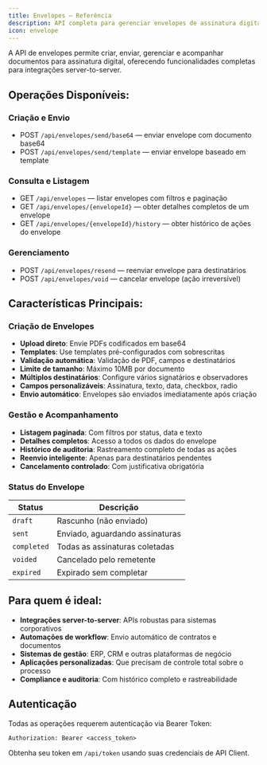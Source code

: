 ```yaml
---
title: Envelopes — Referência
description: API completa para gerenciar envelopes de assinatura digital.
icon: envelope
---
```


A API de envelopes permite criar, enviar, gerenciar e acompanhar documentos para assinatura digital, oferecendo funcionalidades completas para integrações server-to-server.

## Operações Disponíveis:

### Criação e Envio
- POST `/api/envelopes/send/base64` — enviar envelope com documento base64
- POST `/api/envelopes/send/template` — enviar envelope baseado em template

### Consulta e Listagem
- GET `/api/envelopes` — listar envelopes com filtros e paginação
- GET `/api/envelopes/{envelopeId}` — obter detalhes completos de um envelope
- GET `/api/envelopes/{envelopeId}/history` — obter histórico de ações do envelope

### Gerenciamento
- POST `/api/envelopes/resend` — reenviar envelope para destinatários
- POST `/api/envelopes/void` — cancelar envelope (ação irreversível)

## Características Principais:

### Criação de Envelopes
- **Upload direto**: Envie PDFs codificados em base64
- **Templates**: Use templates pré-configurados com sobrescritas
- **Validação automática**: Validação de PDF, campos e destinatários
- **Limite de tamanho**: Máximo 10MB por documento
- **Múltiplos destinatários**: Configure vários signatários e observadores
- **Campos personalizáveis**: Assinatura, texto, data, checkbox, radio
- **Envio automático**: Envelopes são enviados imediatamente após criação

### Gestão e Acompanhamento
- **Listagem paginada**: Com filtros por status, data e texto
- **Detalhes completos**: Acesso a todos os dados do envelope
- **Histórico de auditoria**: Rastreamento completo de todas as ações
- **Reenvio inteligente**: Apenas para destinatários pendentes
- **Cancelamento controlado**: Com justificativa obrigatória

### Status do Envelope
| Status | Descrição |
|--------|-----------|
| `draft` | Rascunho (não enviado) |
| `sent` | Enviado, aguardando assinaturas |
| `completed` | Todas as assinaturas coletadas |
| `voided` | Cancelado pelo remetente |
| `expired` | Expirado sem completar |

## Para quem é ideal:

- **Integrações server-to-server**: APIs robustas para sistemas corporativos
- **Automações de workflow**: Envio automático de contratos e documentos
- **Sistemas de gestão**: ERP, CRM e outras plataformas de negócio
- **Aplicações personalizadas**: Que precisam de controle total sobre o processo
- **Compliance e auditoria**: Com histórico completo e rastreabilidade

## Autenticação

Todas as operações requerem autenticação via Bearer Token:
```
Authorization: Bearer <access_token>
```

Obtenha seu token em `/api/token` usando suas credenciais de API Client.
